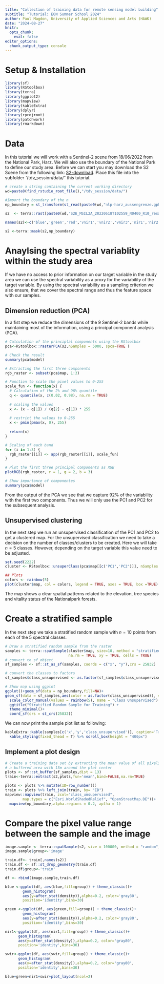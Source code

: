 ```yaml
---
title: "Collection of training data for remote sensing model building"
subtitle: "Tutorial: EON Summer School 2024"
author: Paul Magdon, University of Applied Sciences and Arts (HAWK)
date: "2024-08-27"
knitr:
  opts_chunk: 
    eval: false
editor_options: 
  chunk_output_type: console
---
```


# Setup & Installation

```r

library(sf)
library(RStoolbox)
library(terra)
library(ggplot2)
library(mapview)
library(kableExtra)
library(dplyr)
library(rprojroot)
library(patchwork)
library(rmarkdown)
```

# Data

In this tutorial we will work with a Sentinel-2 scene from 18/06/2022 from the
National Park, Harz. We will also use the boundary of the National Park to
define our study area. Before we can start you may download the S2 Scene from
the following link:
[S2-download](https://cloud.hawk.de/index.php/s/Sn2f8bg8GQEqJXR/download/S2B_MSIL2A_20220618T102559_N0400_R10_resampled_harz_np.tif).
Place this file into the subfolder "/tdv_session/data/" this tutorial. 

```r
# create a string containing the current working directory
wd=paste0(find_rstudio_root_file(),"/tdv_session/data/")

#Import the boundary of the n
np_boundary = st_transform(st_read(paste0(wd,"nlp-harz_aussengrenze.gpkg")),25832)

s2  <- terra::rast(paste0(wd,"S2B_MSIL2A_20220618T102559_N0400_R10_resampled_harz_np.tif"))

names(s2)<-c('blue','green','red','vnir1','vnir2','vnir3','nir1','nir2','swir')

s2 <-terra::mask(s2,np_boundary)
```

# Anaylsing the spectral variablity within the study area

If we have no access to prior information on our target variable in the study
area we can use the spectral variability as a proxy for the variability of the
target variable. By using the spectral variability as a sampling criterion we 
also ensure, that we cover the spectral range and thus the feature space with 
our samples.

## Dimension reduction (PCA)

In a fist step we reduce the dimensions of the 9 Sentinel-2 bands while 
maintaining most of the information, using a principal component analysis (PCA).

```r
# Calculation of the principlal components using the RStoolbox
pca<-RStoolbox::rasterPCA(s2,nSamples = 5000, spca=TRUE )

# Check the result
summary(pca$model)

# Extracting the first three components
rgb_raster <- subset(pca$map, 1:3)

# Function to scale the pixel values to 0-255
scale_fun <- function(x) {
  # Calculation of the 2% and 98% quantile
  q <- quantile(x, c(0.02, 0.98), na.rm = TRUE)
  
  # scaling the values
  x <- (x - q[1]) / (q[2] - q[1]) * 255
  
  # restrict the values to 0-255
  x <- pmin(pmax(x, 0), 255)
  
  return(x)
}

# Scaling of each band
for (i in 1:3) {
  rgb_raster[[i]] <- app(rgb_raster[[i]], scale_fun)
}

# Plot the first three principal components as RGB
plotRGB(rgb_raster, r = 1, g = 2, b = 3)

# Show importance of componentes
summary(pca$model)

```

From the output of the PCA we see that we capture 92% of the variability
with the first two components. Thus we will only use the PC1 and PC2 for the 
subsequent analysis.

## Unsupervised clustering

In the next step we run an unsupervised classification of the PC1 and PC2 to get
a clustered map. For the unsupervised classification we need to take a decision
on the number of classes/clusters to be created. Here we will take $n=5$ classes.
However, depending on the target variable this value need to be adjusted.

```r

set.seed(2222)
cluster <- RStoolbox::unsuperClass(pca$map[[c('PC1','PC2')]], nSamples = 100, nClasses = 5, nStarts = 5)

## Plots
colors <- rainbow(5)
plot(cluster$map, col = colors, legend = TRUE, axes = TRUE, box =TRUE)
```

The map shows a clear spatial patterns related to the elevation, tree species
and vitality status of the Nationalpark forests.

# Create a stratified sample

In the next step we take a stratified random sample with $n=10$ points from each
of the 5 spectral classes.

```r
# Draw a stratified random sample from the raster
samples <- terra::spatSample(cluster$map, size=10, method = "stratified",
                             na.rm = TRUE, xy = TRUE, cells = TRUE)
# convert to sf object
sf_samples <- sf::st_as_sf(samples, coords = c("x", "y"),crs = 25832)

# convert the classes to factors
sf_samples$class_unsupervised <- as.factor(sf_samples$class_unsupervised)

# Show map using ggplot
ggplot()+geom_sf(data = np_boundary,fill=NA)+
geom_sf(data = sf_samples,aes(color = as.factor(class_unsupervised)), size = 0.5) +
  scale_color_manual(values = rainbow(5), name = "Class Unsupervised") +
  ggtitle("Stratified Random Sample for Training") +
  theme_minimal()+
  coord_sf(crs = st_crs(25832))
```

We can now print the sample plot list as following:

```r

kableExtra::kable(samples[c('x','y','class_unsupervised')], caption='Training plot list') %>%
  kable_styling(fixed_thead = T) %>% scroll_box(height = "400px")
```

## Implement a plot design

```r
# Create a training data set by extracting the mean value of all pixels touching
# a buffered area with 13m around the plot center
plots <- sf::st_buffer(sf_samples,dist = 13)
train<-terra::extract(s2,plots,fun='mean',bind=FALSE,na.rm=TRUE)

plots <- plots %>% mutate(ID=row_number())
train <- plots %>% left_join(train, by= "ID")
mapview::mapview(train, zcol="class_unsupervised",
        map.types = c("Esri.WorldShadedRelief", "OpenStreetMap.DE"))+
  mapview(np_boundary,alpha.regions = 0.2, aplha = 1)
```

# Compare the pixel value range between the sample and the image

```r
image.sample <- terra::spatSample(s2, size = 100000, method = "random", as.df = TRUE)
image.sample$group<-'image'

train.df<- train[,names(s2)]
train.df <- sf::st_drop_geometry(train.df)
train.df$group<-'train'

df <- rbind(image.sample,train.df)

blue <-ggplot(df, aes(blue,fill=group)) + theme_classic()+
        geom_histogram(
        aes(y=after_stat(density)),alpha=0.2, color='gray80',
        position='identity',bins=30)

green <-ggplot(df, aes(green,fill=group)) + theme_classic()+
        geom_histogram(
        aes(y=after_stat(density)),alpha=0.2, color='gray80',
        position='identity',bins=30)

nir1<-ggplot(df, aes(nir1,fill=group)) + theme_classic()+
      geom_histogram(
      aes(y=after_stat(density)),alpha=0.2, color='gray80',
      position='identity',bins=30)

swir<-ggplot(df, aes(swir,fill=group)) + theme_classic()+
      geom_histogram(
      aes(y=after_stat(density)),alpha=0.2, color='gray80',
      position='identity',bins=30)

blue+green+nir1+swir+plot_layout(ncol=2)
```
